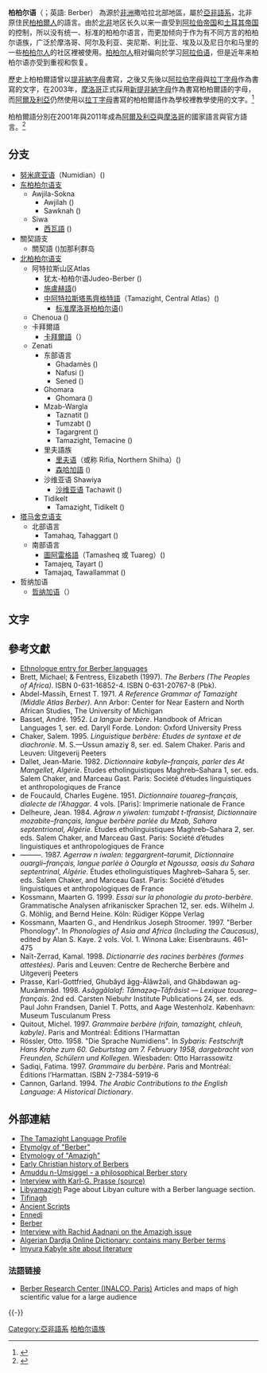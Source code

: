 {{NoteTA
|T=zh-cn:柏柏尔语族;zh-hant:柏柏語族;zh-tw:柏柏語族;
|1=zh-cn:柏柏尔语;zh-hant:柏柏語;zh-tw:柏柏語;
|2=zh-cn:突尼斯;zh-hk:突尼斯;zh-tw:突尼西亞;
}}
{{Infobox Language family
|name=柏柏尔语族
|nativename=Tamazight
|altname={{lang|en|Tamaziɣt / Tamazight}}<br/>[[File:Tamazight_berber.svg|80px]]
|region={{flag|Morocco}}<br>{{ALG}}<br>{{TUN}}<br>{{flag|Libya}}<br>{{EGY}}<br>{{MRT}}<br>{{flag|Niger}}<br>{{flag|Sahrawi Arab Democratic Republic}}<br>{{flag|Mali}}<br>{{FRA}}<br>{{BEL}}<br>{{SPA}}<br>{{USA}}<br>{{CAN}}
|speakers=約4千萬（包括所有變種）
|recognition=National but not official in Algeria and Niger, not recognized in Morocco and Tunisia, banned in Libya.
|familycolor=Afro-Asiatic
|fam1=[[亚非语系|亚非语系]]
|child1=[[东柏柏尔语支|东柏柏尔语支]]
|child2=[[关切语支|关切语支]]
|child3=[[北柏柏尔语支|北柏柏尔语支]]
|child4=[[塔马舍克语支|塔马舍克语支]]
|child5=[[哲纳加语|哲纳加语]]
|iso2=ber
|iso5=ber
|linglist=AFA
|map=Map_of_Berber_Languages_2018.png
|mapcaption=在現代[[北非|北非]]柏柏爾語受到廣泛使用的地區
}}

'''柏柏尔语'''（{{lang-ber|'''ⵜⴰⵎⴰⵣⵉⵗⵜ, ⵝⴰⵎⴰⵣⵉⵗⵝ'''}}；英語: Berber） 為源於[[非洲|非洲]]撒哈拉北部地區，屬於[[亞非語系|亞非語系]]，北非原住民[[柏柏爾人|柏柏爾人]]的語言。由於[[北非|北非]]地区长久以来一直受到[[阿拉伯帝国|阿拉伯帝国]]和[[土耳其帝国|土耳其帝国]]的控制，所以没有统一、标准的柏柏尔语言，而更加倾向于作为有不同方言的柏柏尔语族，广泛於摩洛哥、阿尔及利亚、突尼斯、利比亚、埃及以及尼日尔和马里的一些[[柏柏尔人|柏柏尔人]]的社区裡被使用。[[柏柏尔人|柏柏尔人]]相对偏向於学习[[阿拉伯语|阿拉伯语]]，但是近年来柏柏尔语亦受到重视和恢复。

歷史上柏柏爾語曾以[[提非納文字|提非納字母]]書寫，之後又先後以[[阿拉伯字母|阿拉伯字母]]與[[拉丁字母|拉丁字母]]作為書寫的文字，在2003年，[[摩洛哥|摩洛哥]]正式採用[[新提非納字母|新提非納字母]]作為書寫柏柏爾語的字母，而[[阿爾及利亞|阿爾及利亞]]仍然使用以[[拉丁字母|拉丁字母]]書寫的柏柏爾語作為學校裡教學使用的文字。<ref>{{cite web|url=http://www.centrederechercheberbere.fr/la-langue-berbere.html|title=Centre de Recherche Berbère - La Langue Berbère|website=www.centrederechercheberbere.fr}}</ref>

柏柏爾語分別在2001年與2011年成為[[阿爾及利亞|阿爾及利亞]]與[[摩洛哥|摩洛哥]]的國家語言與官方語言。<ref>{{cite news|url=https://www.bbc.co.uk/news/world-africa-35515769|title=Algeria reinstates term limit and recognises Berber language|work=BBC News}}</ref>

== 分支 ==
* [[努米底亚语|努米底亚语]]（Numidian）({{SIL|nxm}})
* [[东柏柏尔语支|东柏柏尔语支]]
** Awjila-Sokna
*** Awjilah ({{SIL|auj}})
*** Sawknah ({{SIL|swn}})
** Siwa
*** [[西瓦語|西瓦語]] ({{SIL|siz}})
* 關契語支
** 關契語 ({{SIL|gnc}})加那利群岛
* [[北柏柏尔语支|北柏柏尔语支]]
** 阿特拉斯山区Atlas
*** 犹太-柏柏尔语Judeo-Berber ({{SIL|jbe}})
*** [[施盧赫語|施盧赫語]]({{SIL|shi}})
*** [[中阿特拉斯柏柏尔语|中阿特拉斯塔馬齊格特語]]（Tamazight, Central Atlas）({{SIL|tzm}})
**** [[标准摩洛哥柏柏尔语|标准摩洛哥柏柏尔语]]({{SIL|zgh}})
** Chenoua ({{SIL|cnu}})
** 卡拜爾語
*** [[卡拜爾語|卡拜爾語]]（{{SIL|kab}}）
** Zenati
*** 东部语言
**** Ghadamès ({{SIL|gha}})
**** Nafusi ({{SIL|jbn}})
**** Sened ({{SIL|sds}})
*** Ghomara
**** Ghomara ({{SIL|gho}})
*** Mzab-Wargla
**** Taznatit ({{SIL|grr}})
**** Tumzabt ({{SIL|mzb}})
**** Tagargrent ({{SIL|oua}})
**** Tamazight, Temacine ({{SIL|tjo}})
*** 里夫語族
**** [[里夫语|里夫语]]（或称 Rifia, Northern Shilha）({{SIL|rif}})
**** [[森哈加語|森哈加語]]  ({{SIL|sjs}})
*** 沙维亚语 Shawiya
**** [[沙维亚语|沙维亚语]] Tachawit ({{SIL|shy}})
*** Tidikelt
**** Tamazight, Tidikelt ({{SIL|tia}})
* [[塔马舍克语支|塔马舍克语支]]
** 北部语言
*** Tamahaq, Tahaggart ({{SIL|thv}})
** 南部语言
*** [[圖阿雷格語|圖阿雷格語]]（Tamasheq 或 Tuareg）({{SIL|taq}})
*** Tamajeq, Tayart ({{SIL|thz}})
*** Tamajaq, Tawallammat ({{SIL|ttq}})
* 哲纳加语
** [[哲纳加语|哲纳加语]]（{{SIL|zen}}）

== 文字 ==
{{See|提非纳文字}}

== 參考文獻 ==
{{refbegin|2}}
* [http://www.ethnologue.com/show_family.asp?subid=90002 Ethnologue entry for Berber languages] {{Wayback|url=http://www.ethnologue.com/show_family.asp?subid=90002 |date=20121019024915 }}
* Brett, Michael; & Fentress, Elizabeth (1997). ''The Berbers (The Peoples of Africa)''. ISBN 0-631-16852-4. ISBN 0-631-20767-8 (Pbk).
* Abdel-Massih, Ernest T. 1971. ''A Reference Grammar of Tamazight (Middle Atlas Berber)''. Ann Arbor: Center for Near Eastern and North African Studies, The University of Michigan
* Basset, André. 1952. ''La langue berbère''. Handbook of African Languages 1, ser. ed. Daryll Forde. London: Oxford University Press
* Chaker, Salem. 1995. ''Linguistique berbère: Études de syntaxe et de diachronie''. M. S.—Ussun amaziɣ 8, ser. ed. Salem Chaker. Paris and Leuven: Uitgeverij Peeters
* Dallet, Jean-Marie. 1982. ''Dictionnaire kabyle–français, parler des At Mangellet, Algérie''. Études etholinguistiques Maghreb–Sahara 1, ser. eds. Salem Chaker, and Marceau Gast. Paris: <nowiki>Société d’études linguistiques et anthropologiques de France</nowiki>
* de Foucauld, Charles Eugène. 1951. ''<nowiki>Dictionnaire touareg–français, dialecte de l’Ahaggar</nowiki>''. 4 vols. [Paris]: Imprimerie nationale de France
* Delheure, Jean. 1984. ''Aǧraw n yiwalen: tumẓabt t-tfransist, Dictionnaire mozabite–français, langue berbère parlée du Mzab, Sahara septentrional, Algérie''. Études etholinguistiques Maghreb–Sahara 2, ser. eds. Salem Chaker, and Marceau Gast. Paris: <nowiki>Société d’études linguistiques et anthropologiques de France</nowiki>
* ———. 1987. ''Agerraw n iwalen: teggargrent–taṛumit, Dictionnaire ouargli–français, langue parlée à Oaurgla et Ngoussa, oasis du Sahara septentrinal, Algérie''. Études etholinguistiques Maghreb–Sahara 5, ser. eds. Salem Chaker, and Marceau Gast. Paris: <nowiki>Société d’études linguistiques et anthropologiques de France</nowiki>
* Kossmann, Maarten G. 1999. ''Essai sur la phonologie du proto-berbère''. Grammatische Analysen afrikaniscker Sprachen 12, ser. eds. Wilhelm J. G. Möhlig, and Bernd Heine. Köln: Rüdiger Köppe Verlag
* Kossmann, Maarten G., and Hendrikus Joseph Stroomer. 1997. "Berber Phonology". In ''Phonologies of Asia and Africa (Including the Caucasus)'', edited by Alan S. Kaye. 2 vols. Vol. 1. Winona Lake: Eisenbrauns. 461–475
* Naït-Zerrad, Kamal. 1998. ''Dictionarrie des racines berbères (formes attestées)''. Paris and Leuven: Centre de Recherche Berbère and Uitgeverij Peeters
* Prasse, Karl-Gottfried, Ghubăyd ăgg-Ălăwžəli, and Ghăbdəwan əg-Muxămmăd. 1998. ''Asăggălalaf: Tămaẓəq–Tăfrăsist — Lexique touareg–français''. 2nd ed. Carsten Niebuhr Institute Publications 24, ser. eds. Paul John Frandsen, Daniel T. Potts, and Aage Westenholz. København: Museum Tusculanum Press
* Quitout, Michel. 1997. ''Grammaire berbère (rifain, tamazight, chleuh, kabyle)''. Paris and Montréal: <nowiki>Éditions l’Harmattan</nowiki>
* Rössler, Otto. 1958. "Die Sprache Numidiens". In ''Sybaris: Festschrift Hans Krahe zum 60. Geburtstag am 7. February 1958, dargebracht von Freunden, Schülern und Kollegen''. Wiesbaden: Otto Harrassowitz
* Sadiqi, Fatima. 1997. ''Grammaire du berbère''. Paris and Montréal: <nowiki>Éditions l’Harmattan</nowiki>. ISBN 2-7384-5919-6
* Cannon, Garland. 1994. ''The Arabic Contributions to the English Language: A Historical Dictionary''.
{{refend}}

== 外部連結 ==
{{refbegin|2}}
* [http://sites.google.com/site/tamazight/the-tamazight-berber-language-profile The Tamazight Language Profile] {{Wayback|url=http://sites.google.com/site/tamazight/the-tamazight-berber-language-profile |date=20101102041258 }}
* [http://www.scribd.com/doc/13240446/The-Etymology-of-Berber Etymolgy of "Berber"] {{Wayback|url=http://www.scribd.com/doc/13240446/The-Etymology-of-Berber |date=20200519162924 }}
* [http://www.scribd.com/doc/15056143/The-Etymology-of-the-Word-Amazigh Etymology of "Amazigh"] {{Wayback|url=http://www.scribd.com/doc/15056143/The-Etymology-of-the-Word-Amazigh |date=20150112085030 }}
* [http://www.tachelhit.info Early Christian history of Berbers] {{Wayback|url=http://www.tachelhit.info/ |date=20200519162934 }}
* [http://www.amsiggel.com Amuddu n-Umsiggel - a philosophical Berber story] {{Wayback|url=http://www.amsiggel.com/ |date=20210323162637 }}
* [https://web.archive.org/web/20080503140413/http://www.tawiza.nl/content/awid.php?id=465&sid=2&andra=artikel Interview with Karl-G. Prasse (source)]
* [https://web.archive.org/web/20180104194807/http://www.libyamazigh.org/ Libyamazigh] Page about Libyan culture with a Berber language section.
* [http://www.tifinagh.freeservers.com/custom.html Tifinagh] {{Wayback|url=http://www.tifinagh.freeservers.com/custom.html |date=20210326132031 }}
* [https://web.archive.org/web/20170826045645/http://www.ancientscripts.com/berber.html Ancient Scripts]
* [http://ennedi.free.fr/tifin.htm Ennedi] {{Wayback|url=http://ennedi.free.fr/tifin.htm |date=20210125211909 }}
* [https://web.archive.org/web/20090503090208/http://www.koeppe.de/html/e_berber.htm Berber]
* [https://web.archive.org/web/20071105132901/http://arabworld.nitle.org/audiovisual.php?module_id=6 Interview with Rachid Aadnani on the Amazigh issue]
* [https://web.archive.org/web/20170920030146/http://dicodialna.com/ Algerian Dardja Online Dictionary: contains many Berber terms]
* [http://www.imyura.com Imyura Kabyle site about literature] {{Wayback|url=http://www.imyura.com/ |date=20140517121852 }}

=== 法語链接 ===
* {{fr}} [https://web.archive.org/web/20090722170853/http://www.inalco.fr/crb/index.php Berber Research Center (INALCO, Paris)] Articles and maps of high scientific value for a large audience
{{refend}}

{{-}}
{{Berber languages}}
{{Language family}}

{{Authority control}}
[[Category:亞非語系|Category:亞非語系]]
[[Category:柏柏尔语族|]]